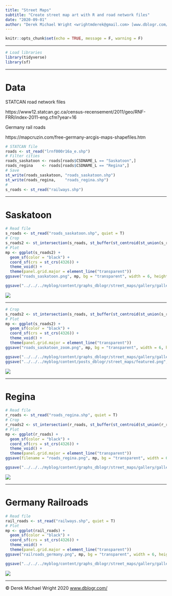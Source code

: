 ```yaml
---
title: "Street Maps"
subtitle: "Create street map art with R and road network files"
date: "2020-09-01"
author: "Derek Michael Wright <wrightmderek@gmail.com> [www.dblogr.com/](https://dblogr.netlify.com/) [-Image Gallery-](https://dblogr.netlify.app/graphs_dblogr/street_maps/)"
---
```


```r
knitr::opts_chunk$set(echo = TRUE, message = F, warning = F)
```

---

```r
# Load libraries
library(tidyverse)
library(sf)
```

---

# Data

STATCAN road network files

https://www12.statcan.gc.ca/census-recensement/2011/geo/RNF-FRR/index-2011-eng.cfm?year=16

Germany rail roads

https://mapcruzin.com/free-germany-arcgis-maps-shapefiles.htm

```r
# STATCAN file
roads <- st_read("lrnf000r16a_e.shp")
# Filter cities
roads_saskatoon <- roads[roads$CSDNAME_L == "Saskatoon",]
roads_regina    <- roads[roads$CSDNAME_L == "Regina",]
# Save
st_write(roads_saskatoon, "roads_saskatoon.shp")
st_write(roads_regina,    "roads_regina.shp")
#
s_roads <- st_read("railways.shp")
```

---

# Saskatoon

```r
# Read file
s_roads <- st_read("roads_saskatoon.shp", quiet = T) 
# Crop
s_roads2 <- st_intersection(s_roads, st_buffer(st_centroid(st_union(s_roads)), 8500))
# Plot
mp <- ggplot(s_roads2) +
  geom_sf(color = "black") +
  coord_sf(crs = st_crs(4326)) +
  theme_void() +
  theme(panel.grid.major = element_line("transparent"))
ggsave("roads_saskatoon.png", mp, bg = "transparent", width = 6, height = 6)
```

```r
ggsave("../../../myblog/content/graphs_dblogr/street_maps/gallery/gallery/roads_saskatoon.png", mp, bg = "transparent", width = 6, height = 6)
```

![](roads_saskatoon.png)

---

```r
# Crop
s_roads2 <- st_intersection(s_roads, st_buffer(st_centroid(st_union(s_roads)), 4000))
# Plot
mp <- ggplot(s_roads2) +
  geom_sf(color = "black") +
  coord_sf(crs = st_crs(4326)) +
  theme_void() +
  theme(panel.grid.major = element_line("transparent"))
ggsave("roads_saskatoon_zoom.png", mp, bg = "transparent", width = 6, height = 6)
```

```r
ggsave("../../../myblog/content/graphs_dblogr/street_maps/gallery/gallery/roads_saskatoon_zoom.png", mp, bg = "transparent", width = 6, height = 6)
ggsave("../../../myblog/content/posts_dblogr/street_maps/featured.png", mp, bg = "transparent", width = 6, height = 6)
```

![](roads_saskatoon_zoom.png)

---

# Regina

```r
# Read file
r_roads <- st_read("roads_regina.shp", quiet = T) 
# Crop
r_roads2 <- st_intersection(r_roads, st_buffer(st_centroid(st_union(r_roads)), 8000))
# Plot
mp <- ggplot(r_roads) +
  geom_sf(color = "black") +
  coord_sf(crs = st_crs(4326)) +
  theme_void() +
  theme(panel.grid.major = element_line("transparent"))
ggsave(filename = "roads_regina.png", mp, bg = "transparent", width = 6, height = 6)
```

```r
ggsave("../../../myblog/content/graphs_dblogr/street_maps/gallery/gallery/roads_regina.png.png", mp, bg = "transparent", width = 6, height = 6)
```

![](roads_regina.png)

---

# Germany Railroads

```r
# Read file
rail_roads <- st_read("railways.shp", quiet = T) 
# Plot
mp <- ggplot(rail_roads) +
  geom_sf(color = "black") +
  coord_sf(crs = st_crs(4326)) +
  theme_void() +
  theme(panel.grid.major = element_line("transparent"))
ggsave("railroads_germany.png", mp, bg = "transparent", width = 6, height = 6)
```

```r
ggsave("../../../myblog/content/graphs_dblogr/street_maps/gallery/gallery/railroads_germany.png", mp, bg = "transparent", width = 6, height = 6)
```

![](railroads_germany.png)

---

&copy; Derek Michael Wright 2020 [www.dblogr.com/](https://dblogr.netlify.com/)